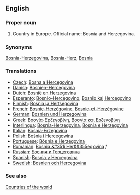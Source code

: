==English==

===Proper noun===
# Country in Europe. Official name: Bosnia and Herzegovina.

===Synonyms===
[[Bosnia-Herzegovina]], [[Bosnia-Herz]], [[Bosnia]]

===Translations===
*[[Czech]]: [[Bosna a Hercegovina]]
*[[Danish]]: [[Bosnien-Hercegovina]]
*[[Dutch]]: [[Bosnië en Herzegovina]]
*[[Esperanto]]: [[Bosnio-Hercegovino]], [[Bosnio kaj Hercegovino]]
*[[Finnish]]: [[Bosnia ja Hertsegovina]]
*[[French]]: [[Bosnie-Herzégovine]], [[Bosnie-et-Herzégovine]]
*[[German]]: [[Bosnien und Herzegowina]]
*[[Greek]]: [[Βοσνία-Ερζεγοβίνη]], [[Βοσνία και Ερζεγοβίνη]]
*[[Interlingua]]: [[Bosnia-Herzegovina]], [[Bosnia e Herzegovina]]
*[[Italian]]: [[Bosnia-Erzegovina]]
*[[Polish]]: [[Bośnia i Hercegowina]]
*[[Portuguese]]: [[Bósnia e Herzegovina]]
*[[Romanian]]: [[Bosnia &#351i Her&#355egovina]] ''f''
*[[Russian]]: [[Босния и Герцеговина]]
*[[Spanish]]: [[Bosnia y Hercegovina]]
*[[Swedish]]: [[Bosnien och Hercegovina]]

===See also===
[[Countries of the world]]